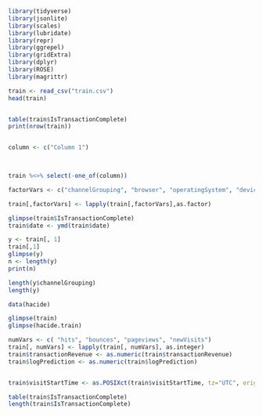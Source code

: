 
```{r}
library(tidyverse)
library(jsonlite)
library(scales)
library(lubridate)
library(repr)
library(ggrepel)
library(gridExtra)
library(dplyr)
library(ROSE)
library(magrittr)
```

```{r}
train <- read_csv("train.csv")
head(train)


table(train$IsTransactionComplete)
print(nrow(train))


column <- c("Column 1")
  


train %<>% select(-one_of(column))

factorVars <- c("channelGrouping", "browser", "operatingSystem", "deviceCategory", "country" , "IsTransactionComplete")

train[,factorVars] <- lapply(train[,factorVars],as.factor)

glimpse(train$IsTransactionComplete)
train$date <- ymd(train$date)

y <- train[, 1]
train[,1]
glimpse(y)
n <- length(y)
print(n)

length(y$channelGrouping)
length(y)

data(hacide)

glimpse(train)
glimpse(hacide.train)

numVars <- c( "hits", "bounces", "pageviews", "newVisits")
train[, numVars] <- lapply(train[, numVars], as.integer)
train$transactionRevenue <- as.numeric(train$transactionRevenue)
train$logPrediction <- as.numeric(train$logPrediction)


train$visitStartTime <- as.POSIXct(train$visitStartTime, tz="UTC", origin='1970-01-01')

table(train$IsTransactionComplete)
length(train$IsTransactionComplete)


```

